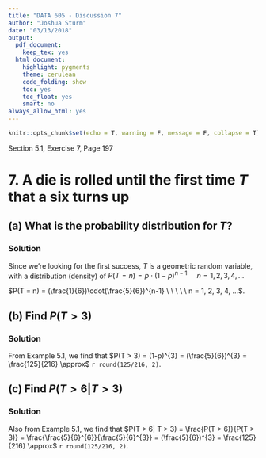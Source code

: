 ```yaml
---
title: "DATA 605 - Discussion 7"
author: "Joshua Sturm"
date: "03/13/2018"
output:
  pdf_document:
    keep_tex: yes
  html_document:
    highlight: pygments
    theme: cerulean
    code_folding: show
    toc: yes
    toc_float: yes
    smart: no
always_allow_html: yes
---
```


```r
knitr::opts_chunk$set(echo = T, warning = F, message = F, collapse = T)
```

Section 5.1, Exercise 7, Page 197

# 7. A die is rolled until the first time $T$ that a six turns up

## (a) What is the probability distribution for $T$?

### Solution
Since we're looking for the first success, $T$ is a geometric random variable, with a distribution (density) of $P(T = n) = p\cdot(1-p)^{n-1} \ \ \ \ \ n = 1, 2, 3, 4, ...$

$P(T = n) = (\frac{1}{6})\cdot(\frac{5}{6})^{n-1} \ \ \ \ \ n = 1, 2, 3, 4, ...$.

## (b) Find $P(T > 3)$

### Solution
From Example 5.1, we find that $P(T > 3) = (1-p)^{3} = (\frac{5}{6})^{3} = \frac{125}{216} \approx$ `r round(125/216, 2)`.

## (c) Find $P(T > 6|T > 3)$

### Solution
Also from Example 5.1, we find that $P(T > 6| T > 3) = \frac{P(T > 6)}{P(T > 3)} = \frac{\frac{5}{6}^{6}}{\frac{5}{6}^{3}} = (\frac{5}{6})^{3} = \frac{125}{216} \approx$ `r round(125/216, 2)`.